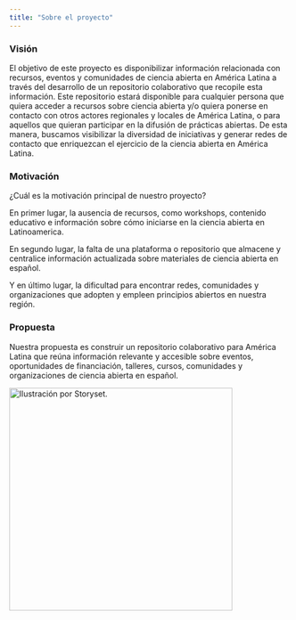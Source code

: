```yaml
---
title: "Sobre el proyecto"
---
```


### **Visión**

El objetivo de este proyecto es disponibilizar información relacionada con recursos, eventos y comunidades de ciencia abierta en América Latina a través del desarrollo de un repositorio colaborativo que recopile esta información. Este repositorio estará disponible para cualquier persona que quiera acceder a recursos sobre ciencia abierta y/o quiera ponerse en contacto con otros actores regionales y locales de América Latina, o para aquellos que quieran participar en la difusión de prácticas abiertas. De esta manera, buscamos visibilizar la diversidad de iniciativas y generar redes de contacto que enriquezcan el ejercicio de la ciencia abierta en América Latina.

### Motivación

¿Cuál es la motivación principal de nuestro proyecto?

En primer lugar, la ausencia de recursos, como workshops, contenido educativo e información sobre cómo iniciarse en la ciencia abierta en Latinoamerica.

En segundo lugar, la falta de una plataforma o repositorio que almacene y centralice información actualizada sobre materiales de ciencia abierta en español.

Y en último lugar, la dificultad para encontrar redes, comunidades y organizaciones que adopten y empleen principios abiertos en nuestra región.

### Propuesta

Nuestra propuesta es construir un repositorio colaborativo para América Latina que reúna información relevante y accesible sobre eventos, oportunidades de financiación, talleres, cursos, comunidades y organizaciones de ciencia abierta en español.

[![Ilustración por Storyset.](images/servidor.png){fig-alt="servidor de red" width="400"}](https://storyset.com/technology)


